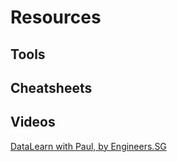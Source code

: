 # Resources

## Tools


## Cheatsheets


## Videos

[DataLearn with Paul, by Engineers.SG](https://engineers.sg/video/datalearn-docker-for-reproducible-research-datakind-sg--1468)
